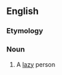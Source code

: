 ==English==

===Etymology===
{{compound|hang|ashore}}

===Noun===
{{en-noun}}

# {{Canada|Newfoundland}} A [[lazy]] person